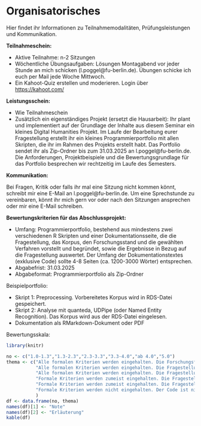 # Organisatorisches {-} 

Hier findet ihr Informationen zu Teilnahmemodalitäten, Prüfungsleistungen und Kommunikation.

**Teilnahmeschein:**

* Aktive Teilnahme: n-2 Sitzungen 
* Wöchentliche Übungsaufgaben: Lösungen Montagabend vor jeder Stunde an mich schicken (l.poggel@fu-berlin.de). Übungen schicke ich euch per Mail jede Woche Mittwoch.
* Ein Kahoot-Quiz erstellen und moderieren. Login über [https://kahoot.com/](https://kahoot.com/)

**Leistungsschein:**

* Wie Teilnahmeschein
* Zusätzlich ein eigenständiges Projekt (ersetzt die Hausarbeit): Ihr plant und implementiert auf der Grundlage der Inhalte aus diesem Seminar ein kleines Digital Humanities Projekt. Im Laufe der Bearbeitung eurer Fragestellung erstellt ihr ein kleines Programmierportfolio mit allen Skripten, die ihr im Rahmen des Projekts erstellt habt. Das Portfolio sendet ihr als Zip-Ordner bis zum 31.03.2025 an l.poggel@fu-berlin.de. Die Anforderungen, Projektbeispiele und die Bewertungsgrundlage für das Portfolio besprechen wir rechtzeitig im Laufe des Semesters.

**Kommunikation:**

Bei Fragen, Kritik oder falls ihr mal eine Sitzung nicht kommen könnt, schreibt mir eine E-Mail an l.poggel@fu-berlin.de. Um eine Sprechstunde zu vereinbaren, könnt ihr mich gern vor oder nach den Sitzungen ansprechen oder mir eine E-Mail schreiben.

**Bewertungskriterien für das Abschlussprojekt:** 

* Umfang: Programmierportfolio, bestehend aus mindestens zwei verschiedenen R Skripten und einer Dokumentationsseite, die die Fragestellung, das Korpus, den Forschungsstand und die gewählten Verfahren vorstellt und begründet, sowie die Ergebnisse in Bezug auf die Fragestellung auswertet. Der Umfang der Dokumentationstextes (exklusive Code) sollte 4-8 Seiten (ca. 1200-3000 Wörter) entsprechen.
* Abgabefrist: 31.03.2025
* Abgabeformat: Programmierportfolio als Zip-Ordner

Beispielportfolio: 

* Skript 1: Preprocessing. Vorbereitetes Korpus wird in RDS-Datei gespeichert. 
* Skript 2: Analyse mit quanteda, UDPipe (oder Named Entity Recognition). Das Korpus wird aus der RDS-Datei eingelesen. 
* Dokumentation als RMarkdown-Dokument oder PDF 

Bewertungsskala:

```r

library(knitr)

no <- c("1.0-1.3","1.3-2.3","2.3-3.3","3.3-4.0","ab 4.0","5.0")
thema <- c("Alle formalen Kriterien werden eingehalten. Die Forschungsfrage ist sinnvoll und mithilfe der gewählten Preprocessing- und Analyseverfahren sehr gut beantwortbar. Es gibt dabei unter den im Kurs kennengelernten Verfahren keine besser geeigneten Verfahren zur Beantwortung der Fragestellung. Die Wahl der verwendeten Verfahren, Vor- und Nachteile, die Aussagekraft sowie mögliche Auswirkungen auf die Beantwortung der Fragestellung werden kritisch diskutiert. Die Aussagekraft des Analyseverfahrens wird kritisch diskutiert. Die Ergebnisse werden in Bezug zum aktuellen  Forschungsstand gesetzt. Der Code ist ausführlich kommentiert. Fremder Code wird nur dann verwendet, wenn der Code für die Umsetzung von Aufgaben, die über die Inhalte im Seminar hinausgehen, gebraucht wird, oder, wenn der Code eine Verbesserung zu den im Seminar vorgestellten Vorgehen darstellt. Fremder Code wird immer zitiert. Der Code produziert keine Fehlermeldungen und folgt immer gängigen stilistischen Konventionen und Regeln.", 
           "Alle formalen Kriterien werden eingehalten. Die Fragestellung ist sinnvoll und mithilfe der gewählten Preprocessing- und Analyseverfahren beantwortbar, aber es gibt ein besser geeignetes Verfahren. Die Wahl des Verfahrens wird begründet, aber die Begründung ist nicht gänzlich überzeugend oder weniger wichtige  Konsequenzen der Entscheidung werden nicht diskutiert. Die Aussagekraft des Analyseverfahrens wird kritisch diskutiert. Die Ergebnisse werden in Bezug zum aktuellen  Forschungsstand gesetzt. Der Code ist ausführlich kommentiert. Fremder Code wird nur dann verwendet, wenn der Code für die Umsetzung von Aufgaben, die über die Inhalte im Seminar hinausgehen, gebraucht wird, oder, wenn der Code eine Verbesserung zu den im Seminar vorgestellten Vorgehen darstellt. Fremder Code wird immer zitiert. Der Code produziert keine Fehlermeldungen und folgt zumeist gängigen stilistischen Konventionen und Regeln.", 
           "Alle formalen Kriterien werden eingehalten. Die Fragestellung ist sinnvoll und mithilfe der gewählten Preprocessing- und Analyseverfahren beantwortbar, aber es gibt ein besser geeignetes Verfahren. Die Wahl des Verfahrens wird begründet, aber die Begründung ist nicht überzeugend. Der Code ist an den wichtigsten Stellen kommentiert. Fremder Code wird nur dann verwendet, wenn der Code für die Umsetzung von Aufgaben, die über die Inhalte im Seminar hinausgehen, gebraucht wird, oder, wenn der Code eine Verbesserung zu den im Seminar vorgestellten Vorgehen darstellt. Fremder Code wird immer zitiert.  Der Code produziert keine Fehlermeldungen.", 
           "Formale Kriterien werden zumeist eingehalten. Die Fragestellung ist teilweise mithilfe der gewählten Preprocessing- und Analyseverfahren beantwortbar. Die Wahl des Verfahrens wird begründet, aber die Begründung ist nicht überzeugend. Fremder Code wird immer zitiert. Der Code produziert keine Fehlermeldungen.", 
           "Formale Kriterien werden zumeist eingehalten. Die Fragestellung ist teilweise mithilfe der gewählten Preprocessing- und Analyseverfahren beantwortbar. Die Wahl des Verfahrens wird nicht begründet. Fremder Code wird  immer zitiert. Der Code produziert keine Fehlermeldungen.", 
           "Formale Kriterien werden nicht eingehalten. Der Code ist nicht ausführbar und enthält schwerwiegende Fehler. Die Fragestellung ist nicht sinnvoll gewählt und die gewählten Preprocessing- und Analyseverfahren sind nicht geeignet, um die Fragestellung zu bearbeiten."
           )
df <- data.frame(no, thema)
names(df)[1] <- "Note"
names(df)[2] <- "Erläuterung"
kable(df)


```
